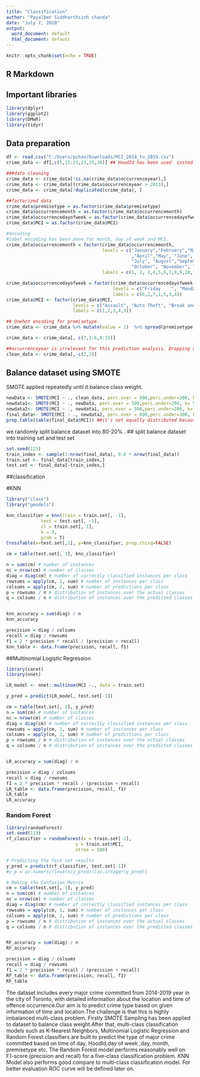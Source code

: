 ---
title: "Classification"
author: "Payalben Siddharthsinh chavda"
date: "July 7, 2020"
output:
  word_document: default
  html_document: default
---

```{r setup, include=FALSE}
knitr::opts_chunk$set(echo = TRUE)
```

## R Markdown

## Important libraries
```{r }
library(dplyr)
library(ggplot2)
library(DMwR)
library(tidyr)
```

## Data preparation
```{r }
df <- read.csv("C:/Users/pchav/Downloads/MCI_2014_to_2019.csv")
crime_data <- df[,c(5,15:21,23,25,26)] ## HoodId has been used  insted of Neighbourhood(In R, Random forest do not work with variable which has more than 53 categories and dataset has 140 neighbourhoods).

###data cleaning
crime_data <- crime_data[!is.na(crime_data$occurrenceyear),]
crime_data <- crime_data[(crime_data$occurrenceyear > 2013),]
crime_data <- crime_data[!duplicated(crime_data), ]

##factorized data
crime_data$premisetype = as.factor(crime_data$premisetype)
crime_data$occurrencemonth = as.factor(crime_data$occurrencemonth)
crime_data$occurrencedayofweek = as.factor(crime_data$occurrencedayofweek)
crime_data$MCI = as.factor(crime_data$MCI)

#encoding
#label encoding has been done for month, day of week and MCI.
crime_data$occurrencemonth = factor(crime_data$occurrencemonth,
                                    levels = c("January","February","March"
                                               ,"April","May", "June",
                                               "July", "August","September",
                                               "October", "November", "December"),
                                    labels = c(1, 2, 3,4,5,6,7,8,9,10,11,12))

crime_data$occurrencedayofweek = factor(crime_data$occurrencedayofweek,
                                        levels = c("Friday    ", "Monday    ", "Saturday  ", "Sunday    ", "Thursday  ", "Tuesday   ", "Wednesday "),
                                        labels = c(6,2,7,1,5,3,4))
crime_data$MCI <- factor(crime_data$MCI,
                         levels = c("Assault", "Auto Theft", "Break and Enter", "Robbery", "Theft Over"),
                         labels = c(1,2,3,4,5))

## Onehot encoding for premisetype.
crime_data <- crime_data %>% mutate(value = 1)  %>% spread(premisetype, value,  fill = 0 ) 

crime_data <- crime_data[, c(7,1:6,8:15)]

##occurrenceyear is irrelevant for this prediction analysis. Dropping occurrenceyear attribute.
clean_data <- crime_data[,-c(2,2)]
```

## Balance dataset using SMOTE
SMOTE applied repeatedly until it balance class weight. 
```{r }
newData <- SMOTE(MCI ~ ., clean_data, perc.over = 500,perc.under=200, k= 5, learner=NULL)
newdata1<- SMOTE(MCI ~ ., newData, perc.over = 500,perc.under=200, k= 5, learner=NULL)
newdata2<- SMOTE(MCI ~ ., newdata1, perc.over = 500,perc.under=200, k= 5, learner=NULL)
final_data<- SMOTE(MCI ~ ., newdata2, perc.over = 600,perc.under=300, k= 5, learner=NULL)
prop.table(table(final_data$MCI)) ##it's not equally distributed because target variable has 5 categories
```

we randomly split balance dataset into 80-20% .
## split balance dataset into training set and test set
```{r }
set.seed(123)
train_index <- sample(1:nrow(final_data), 0.8 * nrow(final_data))
train.set <- final_data[train_index,]
test.set <- final_data[-train_index,]
```

##classification

#KNN
```{r }
library("class")
library("gmodels")

knn_classifier = knn(train = train.set[, -1],
             test = test.set[, -1],
             cl = train.set[, 1],
             k = 3,
             prob = T) 
CrossTable(x=test.set[,1], y=knn_classifier, prop.chisq=FALSE)

cm = table(test.set[, 1], knn_classifier)

n = sum(cm) # number of instances
nc = nrow(cm) # number of classes
diag = diag(cm) # number of correctly classified instances per class 
rowsums = apply(cm, 1, sum) # number of instances per class
colsums = apply(cm, 2, sum) # number of predictions per class
p = rowsums / n # distribution of instances over the actual classes
q = colsums / n # distribution of instances over the predicted classes


knn_accuracy = sum(diag) / n 
knn_accuracy

precision = diag / colsums 
recall = diag / rowsums 
f1 = 2 * precision * recall / (precision + recall) 
knn_table <- data.frame(precision, recall, f1) 

```

##Multinomial Logistic Regression   
```{r }
library(caret)
library(nnet)

LR_model <- nnet::multinom(MCI ~., data = train.set)

y_pred = predict(LR_model, test.set[-1])

cm = table(test.set[, 1], y_pred)
n = sum(cm) # number of instances
nc = nrow(cm) # number of classes
diag = diag(cm) # number of correctly classified instances per class 
rowsums = apply(cm, 1, sum) # number of instances per class
colsums = apply(cm, 2, sum) # number of predictions per class
p = rowsums / n # distribution of instances over the actual classes
q = colsums / n # distribution of instances over the predicted classes


LR_accuracy = sum(diag) / n 

precision = diag / colsums 
recall = diag / rowsums 
f1 = 2 * precision * recall / (precision + recall) 
LR_table <- data.frame(precision, recall, f1) 
LR_table
LR_accuracy
```

### Random Forest
```{r }
library(randomForest)
set.seed(123)
rf_classifier = randomForest(x = train.set[-1],
                          y = train.set$MCI,
                          ntree = 100)

# Predicting the Test set results
y_pred = predict(rf_classifier, test.set[-1])
#y_p = as.numeric(levels(y_pred))[as.integer(y_pred)]

# Making the Confusion Matrix
cm = table(test.set[, 1], y_pred)
n = sum(cm) # number of instances
nc = nrow(cm) # number of classes
diag = diag(cm) # number of correctly classified instances per class 
rowsums = apply(cm, 1, sum) # number of instances per class
colsums = apply(cm, 2, sum) # number of predictions per class
p = rowsums / n # distribution of instances over the actual classes
q = colsums / n # distribution of instances over the predicted classes


RF_accuracy = sum(diag) / n 
RF_accuracy

precision = diag / colsums 
recall = diag / rowsums 
f1 = 2 * precision * recall / (precision + recall) 
RF_table <- data.frame(precision, recall, f1) 
RF_table
```
The dataset includes every major crime committed from 2014-2019 year in the city of Toronto, with detailed information about the location and time of offence occurrence.Our aim is to predict crime type based on given information of time and location.The challenge is that this is highly imbalanced multi-class problem. Firstly SMOTE Sampling has been applied to dataset to balance class weight.After that,  multi-class classification models such as K-Nearest Neighbors, Multinomial Logistic Regression and Random Forest classifiers are built to predict the type of major crime committed based on time of day, HoodId,day of week ,day, month, premisetype etc. The Random Forest model performs reasonably well on F1-score (precision and recall) for a five-class classification problem. KNN Model also performs good compare to multi-class classification model. For better evaluation ROC curve will be defined later on.

